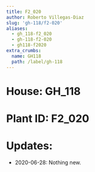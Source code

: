 ```yaml
---
title: F2_020
author: Roberto Villegas-Diaz
slug: 'gh-118/f2-020'
aliases:
  - gh_118-f2_020
  - gh-118-f2-020
  - gh118-f2020
extra_crumbs:
  name: GH118
  path: /label/gh-118
---
```


# **House**: GH_118
# **Plant ID**: F2_020
# **Updates**: 
 - 2020-06-28: Nothing new.

